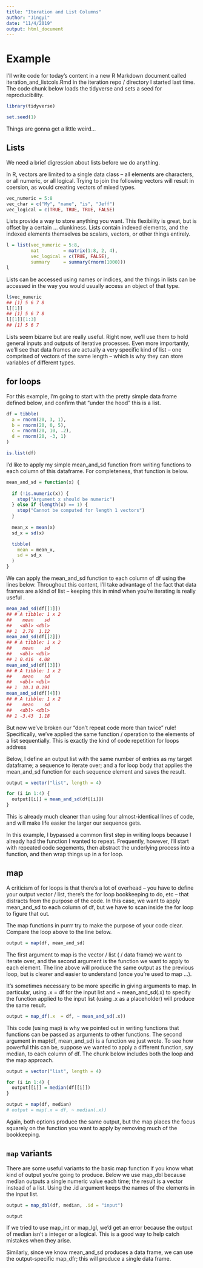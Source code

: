 ```yaml
---
title: "Iteration and List Columns"
author: "Jingyi"
date: "11/4/2019"
output: html_document
---
```


# Example

I’ll write code for today’s content in a new R Markdown document called iteration_and_listcols.Rmd in the iteration repo / directory I started last time. The code chunk below loads the tidyverse and sets a seed for reproducibility.

```r

library(tidyverse)

set.seed(1)

```

Things are gonna get a little weird…

## Lists

We need a brief digression about lists before we do anything.

In R, vectors are limited to a single data class – all elements are characters, or all numeric, or all logical. Trying to join the following vectors will result in coersion, as would creating vectors of mixed types.

```r

vec_numeric = 5:8
vec_char = c("My", "name", "is", "Jeff")
vec_logical = c(TRUE, TRUE, TRUE, FALSE)

```

Lists provide a way to store anything you want. This flexibility is great, but is offset by a certain … clunkiness. Lists contain indexed elements, and the indexed elements themselves be scalars, vectors, or other things entirely.

```r

l = list(vec_numeric = 5:8,
         mat         = matrix(1:8, 2, 4),
         vec_logical = c(TRUE, FALSE),
         summary     = summary(rnorm(1000)))
l

```

Lists can be accessed using names or indices, and the things in lists can be accessed in the way you would usually access an object of that type.

```r

l$vec_numeric
## [1] 5 6 7 8
l[[1]]
## [1] 5 6 7 8
l[[1]][1:3]
## [1] 5 6 7

```

Lists seem bizarre but are really useful. Right now, we’ll use them to hold general inputs and outputs of iterative processes. Even more importantly, we’ll see that data frames are actually a very specific kind of list – one comprised of vectors of the same length – which is why they can store variables of different types.

## for loops

For this example, I’m going to start with the pretty simple data frame defined below, and confirm that “under the hood” this is a list.

```r

df = tibble(
  a = rnorm(20, 3, 1),
  b = rnorm(20, 0, 5),
  c = rnorm(20, 10, .2),
  d = rnorm(20, -3, 1)
)

is.list(df)

```

I’d like to apply my simple mean_and_sd function from writing functions to each column of this dataframe. For completeness, that function is below.

```r

mean_and_sd = function(x) {
  
  if (!is.numeric(x)) {
    stop("Argument x should be numeric")
  } else if (length(x) == 1) {
    stop("Cannot be computed for length 1 vectors")
  }
  
  mean_x = mean(x)
  sd_x = sd(x)

  tibble(
    mean = mean_x, 
    sd = sd_x
  )
}

```

We can apply the mean_and_sd function to each column of df using the lines below. Throughout this content, I’ll take advantage of the fact that data frames are a kind of list – keeping this in mind when you’re iterating is really useful .

```r

mean_and_sd(df[[1]])
## # A tibble: 1 x 2
##    mean    sd
##   <dbl> <dbl>
## 1  2.70  1.12
mean_and_sd(df[[2]])
## # A tibble: 1 x 2
##    mean    sd
##   <dbl> <dbl>
## 1 0.416  4.08
mean_and_sd(df[[3]])
## # A tibble: 1 x 2
##    mean    sd
##   <dbl> <dbl>
## 1  10.1 0.191
mean_and_sd(df[[4]])
## # A tibble: 1 x 2
##    mean    sd
##   <dbl> <dbl>
## 1 -3.43  1.18

```

But now we’ve broken our “don’t repeat code more than twice” rule! Specifically, we’ve applied the same function / operation to the elements of a list sequentially. This is exactly the kind of code repetition for loops address

Below, I define an output list with the same number of entries as my target dataframe; a sequence to iterate over; and a for loop body that applies the mean_and_sd function for each sequence element and saves the result.

```r

output = vector("list", length = 4)

for (i in 1:4) {
  output[[i]] = mean_and_sd(df[[i]])
}

```

This is already much cleaner than using four almost-identical lines of code, and will make life easier the larger our sequence gets.

In this example, I bypassed a common first step in writing loops because I already had the function I wanted to repeat. Frequently, however, I’ll start with repeated code segements, then abstract the underlying process into a function, and then wrap things up in a for loop.

## map

A criticism of for loops is that there’s a lot of overhead – you have to define your output vector / list, there’s the for loop bookkeeping to do, etc – that distracts from the purpose of the code. In this case, we want to apply mean_and_sd to each column of df, but we have to scan inside the for loop to figure that out.

The map functions in purrr try to make the purpose of your code clear. Compare the loop above to the line below.

```r

output = map(df, mean_and_sd)

```

The first argument to map is the vector / list ( / data frame) we want to iterate over, and the second argument is the function we want to apply to each element. The line above will produce the same output as the previous loop, but is clearer and easier to understand (once you’re used to map …).

It’s sometimes necessary to be more specific in giving arguments to map. In particular, using .x = df for the input list and ~ mean_and_sd(.x) to specify the function applied to the input list (using .x as a placeholder) will produce the same result.

```r

output = map_df(.x  = df, ~ mean_and_sd(.x))

```

This code (using map) is why we pointed out in writing functions that functions can be passed as arguments to other functions. The second argument in map(df, mean_and_sd) is a function we just wrote. To see how powerful this can be, suppose we wanted to apply a different function, say median, to each column of df. The chunk below includes both the loop and the map approach.

```r

output = vector("list", length = 4)

for (i in 1:4) {
  output[[i]] = median(df[[i]])
}

output = map(df, median)
# output = map(.x = df, ~ median(.x))

```

Again, both options produce the same output, but the map places the focus squarely on the function you want to apply by removing much of the bookkeeping.

## `map` variants

There are some useful variants to the basic map function if you know what kind of output you’re going to produce. Below we use map_dbl because median outputs a single numeric value each time; the result is a vector instead of a list. Using the .id argument keeps the names of the elements in the input list.

```r

output = map_dbl(df, median, .id = "input")

output

```

If we tried to use map_int or map_lgl, we’d get an error because the output of median isn’t a integer or a logical. This is a good way to help catch mistakes when they arise.

Similarly, since we know mean_and_sd produces a data frame, we can use the output-specific map_dfr; this will produce a single data frame.